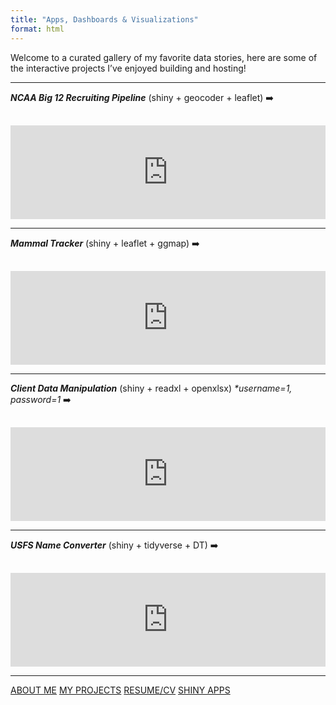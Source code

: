```yaml
---
title: "Apps, Dashboards & Visualizations"
format: html
---
```


::: viz-intro
Welcome to a curated gallery of my favorite data stories, here are some of the interactive projects I've enjoyed building and hosting!
:::

------------------------------------------------------------------------

::: explore-text
***NCAA Big 12 Recruiting Pipeline*** (shiny + geocoder + leaflet) ➡️\

<iframe src="https://t-lama.shinyapps.io/College-Pipeline-Tracker/" class="viz-frame" scrolling="yes" width="100%" min-height="1200px" loading="lazy" style="border: none; margin-top: 1rem;"> </iframe>

------------------------------------------------------------------------

***Mammal Tracker*** (shiny + leaflet + ggmap) ➡️\

<iframe src="https://t-lama.shinyapps.io/RatTrapHistory/" class="viz-frame" scrolling="yes" width="100%" min-height="1200px" loading="lazy" style="border: none; margin-top: 1rem;"> </iframe>

------------------------------------------------------------------------

***Client Data Manipulation*** (shiny + readxl + openxlsx) *\*username=1, password=1* ➡️\

<iframe src="https://t-lama.shinyapps.io/ClientScriptHost/" class="viz-frame" scrolling="yes" width="100%" min-height="1200px" loading="lazy" style="border: none; margin-top: 1rem;"> </iframe>

------------------------------------------------------------------------

<!-- ***Water Chemistry Viewer*** (shiny + plotly + mlr) ➡️\ -->

<!-- <iframe src="https://t-lama.shinyapps.io/AnalyteViewer/" class="viz-frame" scrolling="yes" width="100%" min-height="1200px" loading="lazy" style="border: none; margin-top: 1rem;"> </iframe> -->

<!-- ------------------------------------------------------------------------ -->

***USFS Name Converter*** (shiny + tidyverse + DT) ➡️\

<iframe src="https://t-lama.shinyapps.io/App-VGS-USFS-Name2VGS/" class="viz-frame" scrolling="yes" width="100%" min-height="1200px" loading="lazy" style="border: none; margin-top: 1rem;"> </iframe>

------------------------------------------------------------------------
:::


::: card-container

<a> </a> <a href="about.qmd" class="card card-about">ABOUT ME</a> <a href="projects.qmd" class="card card-projects">MY PROJECTS</a> <a href="resume.qmd" class="card card-resume">RESUME/CV</a> <a href="dashboards.qmd" class="card card-visualizations">SHINY APPS</a>
:::